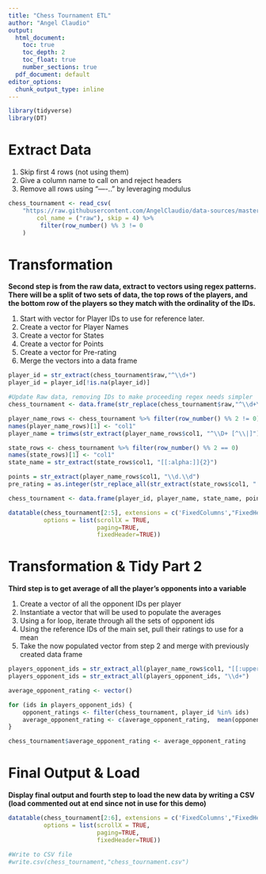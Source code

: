```yaml
---
title: "Chess Tournament ETL"
author: "Angel Claudio"
output:
  html_document:
    toc: true
    toc_depth: 2
    toc_float: true
    number_sections: true
  pdf_document: default
editor_options:
  chunk_output_type: inline
---
```


```r
library(tidyverse)
library(DT)
```

# Extract Data

1. Skip first 4 rows (not using them)
2. Give a column name to call on and reject headers
3. Remove all rows using "----.." by leveraging modulus

```r
chess_tournament <- read_csv(
    "https://raw.githubusercontent.com/AngelClaudio/data-sources/master/txt/tournamentinfo.txt",
        col_name = ("raw"), skip = 4) %>% 
         filter(row_number() %% 3 != 0
    )
```

# Transformation\Tidy
**Second step is from the raw data, extract to vectors using regex patterns. There will be a split of two sets of data, the top rows of the players, and the bottom row of the players so they match with the ordinality of the IDs.**

1. Start with vector for Player IDs to use for reference later.
2. Create a vector for Player Names
3. Create a vector for States
4. Create a vector for Points
5. Create a vector for Pre-rating
6. Merge the vectors into a data frame

```r
player_id = str_extract(chess_tournament$raw,"^\\d+")
player_id = player_id[!is.na(player_id)]

#Update Raw data, removing IDs to make proceeding regex needs simpler
chess_tournament <- data.frame(str_replace(chess_tournament$raw,"^\\d+\\s\\|\\s",""))

player_name_rows <- chess_tournament %>% filter(row_number() %% 2 != 0) 
names(player_name_rows)[1] <- "col1"
player_name = trimws(str_extract(player_name_rows$col1, "^\\D+ [^\\|]"))

state_rows <- chess_tournament %>% filter(row_number() %% 2 == 0) 
names(state_rows)[1] <- "col1"
state_name = str_extract(state_rows$col1, "[[:alpha:]]{2}")

points = str_extract(player_name_rows$col1, "\\d.\\d")
pre_rating = as.integer(str_replace_all(str_extract(state_rows$col1, ": \\s?\\d{3,4}"), ":\\s",""))

chess_tournament <- data.frame(player_id, player_name, state_name, points, pre_rating)

datatable(chess_tournament[2:5], extensions = c('FixedColumns',"FixedHeader"),
          options = list(scrollX = TRUE, 
                         paging=TRUE,
                         fixedHeader=TRUE))
```

# Transformation & Tidy Part 2
**Third step is to get average of all the player's opponents into a variable**

1. Create a vector of all the opponent IDs per player
2. Instantiate a vector that will be used to populate the averages
3. Using a for loop, iterate through all the sets of opponent ids
4. Using the reference IDs of the main set, pull their ratings to use for a mean
4. Take the now populated vector from step 2 and merge with previously created data frame

```r
players_opponent_ids = str_extract_all(player_name_rows$col1, "[[:upper:]]\\s+\\d+\\|")
players_opponent_ids = str_extract_all(players_opponent_ids, "\\d+")

average_opponent_rating <- vector()

for (ids in players_opponent_ids) {
    opponent_ratings <- filter(chess_tournament, player_id %in% ids)
    average_opponent_rating <- c(average_opponent_rating,  mean(opponent_ratings$pre_rating))
}

chess_tournament$average_opponent_rating <- average_opponent_rating
```

# Final Output & Load 
**Display final output and fourth step to load the new data by writing a CSV (load commented out at end since not in use for this demo)**
```r
datatable(chess_tournament[2:6], extensions = c('FixedColumns',"FixedHeader"),
          options = list(scrollX = TRUE, 
                         paging=TRUE,
                         fixedHeader=TRUE))

#Write to CSV file
#write.csv(chess_tournament,"chess_tournament.csv")
```

